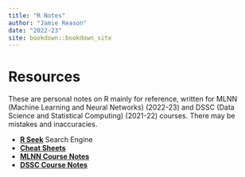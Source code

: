 ```yaml
--- 
title: "R Notes"
author: "Jamie Reason"
date: "2022-23"
site: bookdown::bookdown_site
---
```


# Resources {-}

These are personal notes on R mainly for reference, written for MLNN (Machine Learning and Neural Networks) (2022-23) and DSSC (Data Science and Statistical Computing) (2021-22) courses. There may be mistakes and inaccuracies.

- [**R Seek**](https://rseek.org) Search Engine
- [**Cheat Sheets**](https://www.rstudio.com/resources/cheatsheets/)
- [**MLNN Course Notes**](https://bookdown.org/hailiangdu80/Machine_Learning_and_Neural_Networks/)
- [**DSSC Course Notes**](https://www.louisaslett.com/Courses/DSSC/notes/)

